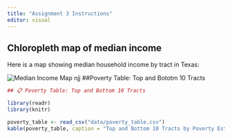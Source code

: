 ---
title: "Assignment 3 Instructions"
editor: visual
---

## Chloropleth map of median income

Here is a map showing median household income by tract in Texas:

![Median Income Map](images/income_map.png) njj ##Poverty Table: Top and Bototm 10 Tracts

```{r}
## 📋 Poverty Table: Top and Bottom 10 Tracts

library(readr)
library(knitr)

poverty_table <- read_csv("data/poverty_table.csv")
kable(poverty_table, caption = "Top and Bottom 10 Tracts by Poverty Estimate")

```
